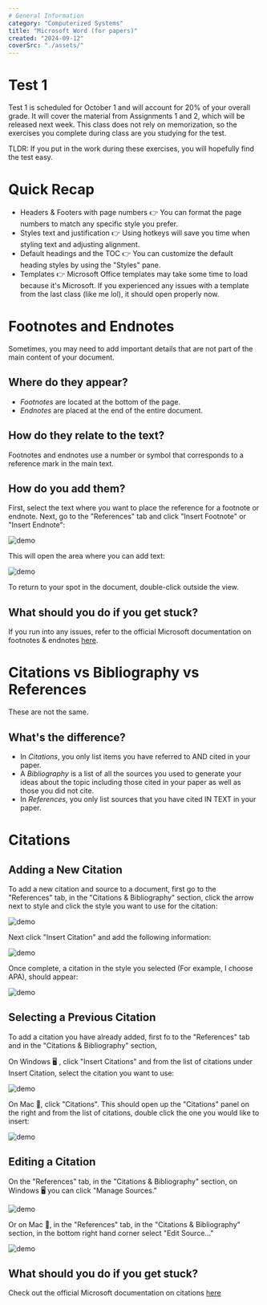 ```yaml
---
# General Information
category: "Computerized Systems"
title: "Microsoft Word (for papers)"
created: "2024-09-12"
coverSrc: "./assets/"
---
```


# Test 1

Test 1 is scheduled for October 1 and will account for 20% of your overall grade. It will cover the material from Assignments 1 and 2, which will be released next week. This class does not rely on memorization, so the exercises you complete during class are you studying for the test.

TLDR: If you put in the work during these exercises, you will hopefully find the test easy.

# Quick Recap

- Headers & Footers with page numbers 👉 You can format the page numbers to match any specific style you prefer.
- Styles text and justification 👉 Using hotkeys will save you time when styling text and adjusting alignment.
- Default headings and the TOC 👉 You can customize the default heading styles by using the "Styles" pane.
- Templates 👉 Microsoft Office templates may take some time to load because it's Microsoft. If you experienced any issues with a template from the last class (like me lol), it should open properly now.

# Footnotes and Endnotes

Sometimes, you may need to add important details that are not part of the main content of your document.

## Where do they appear?

- _Footnotes_ are located at the bottom of the page.
- _Endnotes_ are placed at the end of the entire document.

## How do they relate to the text?

Footnotes and endnotes use a number or symbol that corresponds to a reference mark in the main text.

## How do you add them?

First, select the text where you want to place the reference for a footnote or endnote. Next, go to the "References" tab and click "Insert Footnote" or "Insert Endnote":

![demo](./assets/1.png)

This will open the area where you can add text:

![demo](./assets/2.png)

To return to your spot in the document, double-click outside the view.

## What should you do if you get stuck?

If you run into any issues, refer to the official Microsoft documentation on footnotes & endnotes [here](https://support.microsoft.com/en-us/office/insert-footnotes-and-endnotes-61f3fb1a-4717-414c-9a8f-015a5f3ff4cb).

# Citations vs Bibliography vs References

These are not the same.

## What's the difference?

- In _Citations_, you only list items you have referred to AND cited in your paper.
- A _Bibliography_ is a list of all the sources you used to generate your ideas about the topic including those cited in your paper as well as those you did not cite.
- In _References_, you only list sources that you have cited IN TEXT in your paper.

# Citations

## Adding a New Citation

To add a new citation and source to a document, first go to the "References" tab, in the "Citations & Bibliography" section, click the arrow next to style and click the style you want to use for the citation:

![demo](./assets/3.png)

Next click "Insert Citation" and add the following information:

![demo](./assets/4.png)

Once complete, a citation in the style you selected (For example, I choose APA), should appear:

![demo](./assets/5.png)

## Selecting a Previous Citation

To add a citation you have already added, first fo to the "References" tab and in the "Citations & Bibliography" section,

On Windows 🖥️ , click "Insert Citations" and from the list of citations under Insert Citation, select the citation you want to use:

![demo](./assets/9.png)

On Mac 🍎, click "Citations". This should open up the "Citations" panel on the right and from the list of citations, double click the one you would like to insert:

![demo](./assets/6.png)

## Editing a Citation

On the "References" tab, in the "Citations & Bibliography" section, on Windows 🖥️ you can click "Manage Sources."

![demo](./assets/7.png)

Or on Mac 🍎, in the "References" tab, in the "Citations & Bibliography" section, in the bottom right hand corner select "Edit Source..."

![demo](./assets/8.png)

## What should you do if you get stuck?

Check out the official Microsoft documentation on citations [here](https://support.microsoft.com/en-us/office/add-citations-in-a-word-document-ab9322bb-a8d3-47f4-80c8-63c06779f127)
